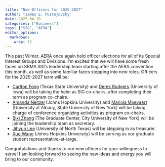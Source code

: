 ```yaml
---
title: "New Officers for 2025-2027"
author: "James E. Pustejovsky"
date: 2025-04-10
categories: ["Business"]
tags: ["SIG", "AERA"]
editor_options: 
  markdown: 
    wrap: 72
---
```


This past Winter, AERA once again held officer elections for all of its Special Interest Groups and Divisions. I'm excited that we will have some fresh faces on SRMA SIG's leadership team starting after the AERA convention this month, as well as some familiar faces stepping into new roles. Officers for the 2025-2027 term will be:

* [Carlton Fong](https://faculty.txst.edu/profile/2018070) (Texas State University) and [Derek Rodgers](https://iowareadingresearch.org/person/derek-rodgers) (University of Iowa) will be taking the helm as SIG co-chairs, after completing their term as program co-chairs.
* [Amanda Neitzel](https://schoolhealth.jhu.edu/staff/amanda-neitzel-phd/) (Johns Hopkins University) and [Mariola Moeyaert](https://www.albany.edu/education/faculty/mariola-moeyaert) (University at Albany, State University of New York) will be taking charge of conference organizing activities as program co-chairs.
*	[Bixi Zhang](https://www.gc.cuny.edu/people/bixi-zhang) (The Graduate Center, City University of New York) will be joining the leadership team as secretary.
*	[Jihyun Lee](https://coe.unt.edu/people/jihyun-lee.html) (University of North Texas) will be stepping in as treasurer.
* [Xue Wang](https://education.jhu.edu/phd-students/xue-wang/) (Johns Hopkins University) will be serving as our graduate student representative-at-large. 

Congratulations and thanks to our new officers for your willingness to serve! I am looking forward to seeing the new ideas and energy you will bring to our community. 